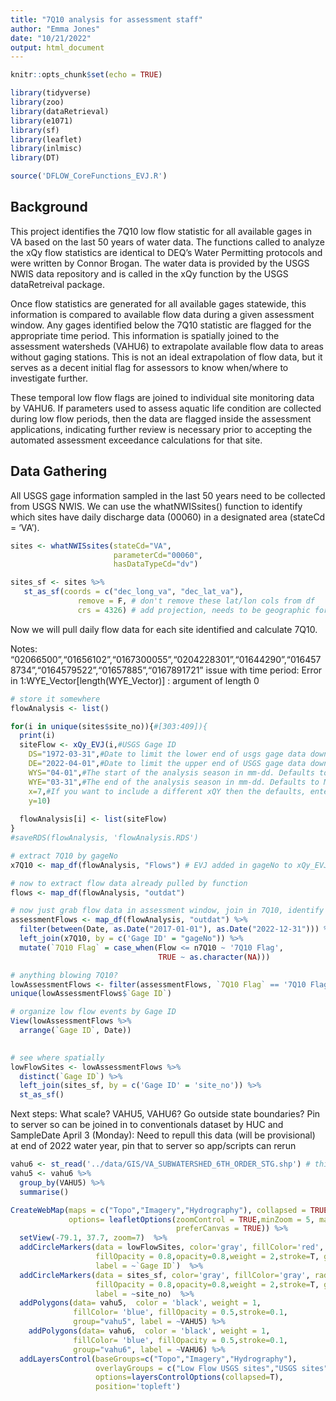 ```yaml
---
title: "7Q10 analysis for assessment staff"
author: "Emma Jones"
date: "10/21/2022"
output: html_document
---
```


```r
knitr::opts_chunk$set(echo = TRUE)

library(tidyverse)
library(zoo)
library(dataRetrieval)
library(e1071)
library(sf)
library(leaflet)
library(inlmisc)
library(DT)

source('DFLOW_CoreFunctions_EVJ.R')
```

## Background

This project identifies the 7Q10 low flow statistic for all available gages in VA based on the last 50 years of water data. The functions called to analyze the xQy flow statistics are identical to DEQ's Water Permitting protocols and were written by Connor Brogan. The water data is provided by the USGS NWIS data repository and is called in the xQy function by the USGS dataRetreival package.

Once flow statistics are generated for all available gages statewide, this information is compared to available flow data during a given assessment window. Any gages identified below the 7Q10 statistic are flagged for the appropriate time period. This information is spatially joined to the assessment watersheds (VAHU6) to extrapolate available flow data to areas without gaging stations. This is not an ideal extrapolation of flow data, but it serves as a decent initial flag for assessors to know when/where to investigate further. 

These temporal low flow flags are joined to individual site monitoring data by VAHU6. If parameters used to assess aquatic life condition are collected during low flow periods, then the data are flagged inside the assessment applications, indicating further review is necessary prior to accepting the automated assessment exceedance calculations for that site.

## Data Gathering

All USGS gage information sampled in the last 50 years need to be collected from USGS NWIS. We can use the whatNWISsites() function to identify which sites have daily discharge data (00060) in a designated area (stateCd = 'VA').

```r
sites <- whatNWISsites(stateCd="VA",
                       parameterCd="00060",
                       hasDataTypeCd="dv")

sites_sf <- sites %>% 
   st_as_sf(coords = c("dec_long_va", "dec_lat_va"), 
               remove = F, # don't remove these lat/lon cols from df
               crs = 4326) # add projection, needs to be geographic for now bc entering lat/lng

```

Now we will pull daily flow data for each site identified and calculate 7Q10.

Notes: "02066500","01656102","0167300055","0204228301","01644290","0164578734","0164579522","01657885","0167891721"
issue with time period: Error in 1:WYE_Vector[length(WYE_Vector)] : argument of length 0

```r
# store it somewhere
flowAnalysis <- list()

for(i in unique(sites$site_no)){#[303:409]){
  print(i)
  siteFlow <- xQy_EVJ(i,#USGS Gage ID
    DS="1972-03-31",#Date to limit the lower end of usgs gage data download in yyyy-mm-dd
    DE="2022-04-01",#Date to limit the upper end of USGS gage data download in yyyy-mm-dd
    WYS="04-01",#The start of the analysis season in mm-dd. Defaults to April 1.
    WYE="03-31",#The end of the analysis season in mm-dd. Defaults to March 31.
    x=7,#If you want to include a different xQY then the defaults, enter x here
    y=10)
  
  flowAnalysis[i] <- list(siteFlow)
}
#saveRDS(flowAnalysis, 'flowAnalysis.RDS')

# extract 7Q10 by gageNo
x7Q10 <- map_df(flowAnalysis, "Flows") # EVJ added in gageNo to xQy_EVJ()

# now to extract flow data already pulled by function
flows <- map_df(flowAnalysis, "outdat") 

# now just grab flow data in assessment window, join in 7Q10, identify any measures below 7Q10
assessmentFlows <- map_df(flowAnalysis, "outdat") %>% 
  filter(between(Date, as.Date("2017-01-01"), as.Date("2022-12-31"))) %>% 
  left_join(x7Q10, by = c('Gage ID' = "gageNo")) %>% 
  mutate(`7Q10 Flag` = case_when(Flow <= n7Q10 ~ '7Q10 Flag',
                                 TRUE ~ as.character(NA)))

# anything blowing 7Q10?
lowAssessmentFlows <- filter(assessmentFlows, `7Q10 Flag` == '7Q10 Flag')
unique(lowAssessmentFlows$`Gage ID`)

# organize low flow events by Gage ID
View(lowAssessmentFlows %>% 
  arrange(`Gage ID`, Date))
  

# see where spatially
lowFlowSites <- lowAssessmentFlows %>% 
  distinct(`Gage ID`) %>% 
  left_join(sites_sf, by = c('Gage ID' = 'site_no')) %>% 
  st_as_sf()
```

Next steps:
What scale? VAHU5, VAHU6?
Go outside state boundaries?
Pin to server so can be joined in to conventionals dataset by HUC and SampleDate
April 3 (Monday): Need to repull this data (will be provisional) at end of 2022 water year, pin that to server so app/scripts can rerun


```r
vahu6 <- st_read('../data/GIS/VA_SUBWATERSHED_6TH_ORDER_STG.shp') # this version of vahu6 layer goes outside state boundary
vahu5 <- vahu6 %>% 
  group_by(VAHU5) %>% 
  summarise()
```

```r
CreateWebMap(maps = c("Topo","Imagery","Hydrography"), collapsed = TRUE,
             options= leafletOptions(zoomControl = TRUE,minZoom = 5, maxZoom = 20,
                                     preferCanvas = TRUE)) %>%
  setView(-79.1, 37.7, zoom=7)  %>%
  addCircleMarkers(data = lowFlowSites, color='gray', fillColor='red', radius = 4,
                   fillOpacity = 0.8,opacity=0.8,weight = 2,stroke=T, group="Low Flow USGS sites",
                   label = ~`Gage ID`)  %>% 
  addCircleMarkers(data = sites_sf, color='gray', fillColor='gray', radius = 4,
                   fillOpacity = 0.8,opacity=0.8,weight = 2,stroke=T, group="USGS sites",
                   label = ~site_no)  %>% 
  addPolygons(data= vahu5,  color = 'black', weight = 1,
              fillColor= 'blue', fillOpacity = 0.5,stroke=0.1,
              group="vahu5", label = ~VAHU5) %>% 
    addPolygons(data= vahu6,  color = 'black', weight = 1,
              fillColor= 'blue', fillOpacity = 0.5,stroke=0.1,
              group="vahu6", label = ~VAHU6) %>% 
  addLayersControl(baseGroups=c("Topo","Imagery","Hydrography"),
                   overlayGroups = c("Low Flow USGS sites","USGS sites","vahu5","vahu6"),
                   options=layersControlOptions(collapsed=T),
                   position='topleft')
```

